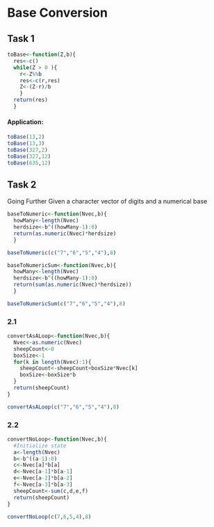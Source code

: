 Base Conversion
===============

## Task 1
```r
toBase<-function(Z,b){
  res<-c()
  while(Z > 0 ){
    r<-Z%%b
    res<-c(r,res)
    Z<-(Z-r)/b    
    }
  return(res)
  }
```
#### Application:
```r
toBase(13,2)
toBase(13,3)
toBase(327,2)
toBase(327,12)
toBase(635,12)
```
## Task 2
Going Further
Given a character vector of digits and a numerical base
```r
baseToNumeric<-function(Nvec,b){
  howMany<-length(Nvec)
  herdsize<-b^((howMany-1):0)
  return(as.numeric(Nvec)*herdsize)  
  }
```

```r
baseToNumeric(c("7","6","5","4"),8)
```
```r
baseToNumericSum<-function(Nvec,b){
  howMany<-length(Nvec)
  herdsize<-b^((howMany-1):0)
  return(sum(as.numeric(Nvec)*herdsize))
  }

baseToNumericSum(c("7","6","5","4"),8)
```
### 2.1
```r
convertAsALoop<-function(Nvec,b){
  Nvec<-as.numeric(Nvec)
  sheepCount<-0
  boxSize<-1
  for(k in length(Nvec):1){
    sheepCount<-sheepCount+boxSize*Nvec[k]
    boxSize<-boxSize*b
  }
  return(sheepCount)
}
```

```r
convertAsALoop(c("7","6","5","4"),8)
```
### 2.2
```r
convertNoLoop<-function(Nvec,b){
  #Initialize state
  a<-length(Nvec)
  b<-b^((a-1):0)
  c<-Nvec[a]*b[a]
  d<-Nvec[a-1]*b[a-1]
  e<-Nvec[a-2]*b[a-2]
  f<-Nvec[a-3]*b[a-3]
  sheepCount<-sum(c,d,e,f)
  return(sheepCount)
}
```

```r
convertNoLoop(c(7,6,5,4),8)
```

